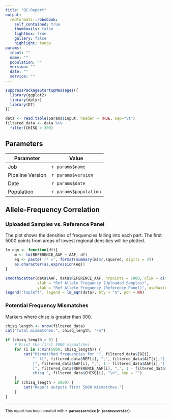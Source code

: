 ---
title: "QC-Report"
output:
  rmdformats::robobook:
    self_contained: true
    thumbnails: false
    lightbox: true
    gallery: false
    highlight: tango
params:
  input: ""
  name: ""
  population: ""
  version: ""
  date: ""
  service: ""
---

```{r setup, echo=FALSE, include=FALSE}
suppressPackageStartupMessages({
  library(ggplot2)
  library(dplyr)
  library(DT)
})
```


```{r echo=FALSE}
data <- read.table(params$input, header = TRUE, sep="\t")
filtered_data <- data %>%
  filter(CHISQ > 300)
```

## Parameters

| Parameter        | Value                       |
|------------------|-----------------------------|
| Job              | `r params$name`            |
| Pipeline Version | `r params$version`          |
| Date             | `r params$date`             |
| Population       | `r params$population    `   |

## Allele-Frequency Correlation


### Uploaded Samples vs. Reference Panel

The plot shows the densities of frequencies falling into each part. The first 5000 points from areas of lowest regional densities will be plotted.

```{r echo=FALSE}

lm_eqn <- function(df){
    m <- lm(REFERENCE_AAF ~ AAF, df)
    eq <- paste('r² =', format(summary(m)$r.squared, digits = 3))
    as.character(as.expression(eq))
}

smoothScatter(data$AAF, data$REFERENCE_AAF, nrpoints = 5000, xlim = c(0, 1),
              xlab = "Ref Allele Frequency (Uploaded Samples)", 
              ylab = "Ref Allele Frequency (Reference Panel)", useRaster = TRUE)
legend("topleft", legend = lm_eqn(data), bty = "n", pch = NA)


```

### Potential Frequency Mismatches

Markers where chisq is greater than 300. 

```{r echo=FALSE}
chisq_length <- nrow(filtered_data)
cat("Total mismatches:", chisq_length, "\n")

if (chisq_length > 0) {
    # Print the first 5000 mismatches
    for (i in 1:min(5000, chisq_length)) {
        cat("Mismatched frequencies for '", filtered_data$ID[i], 
            "' f[", filtered_data$REF[i], ",", filtered_data$ALT[i],"] =
            [", filtered_data$AAF[i], ",", 1 - filtered_data$AAF[i],"] vs
            [", filtered_data$REFERENCE_AAF[i], ",", 1 - filtered_data$REFERENCE_AAF[i],"],
            chisq ", filtered_data$CHISQ[i], "\n", sep = "")
    }
    if (chisq_length > 5000) {
        cat("Report outputs first 5000 mismatches.")
    }
}
```

---

<small>
This report has been created with **`r params$service` (`r params$version`)**.
</small>